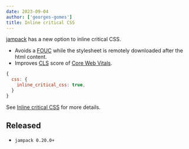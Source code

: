 ```yaml
---
date: 2023-09-04
author: ['georges-gomes']
title: Inline critical CSS
---
```


[jampack](/) has a new option to inline critical CSS.

- Avoids a [FOUC](https://en.wikipedia.org/wiki/Flash_of_unstyled_content) while the stylesheet is remotely downloaded after the html content.
- Improves [CLS](https://web.dev/cls/) score of [Core Web Vitals](https://web.dev/vitals/).

```js
{
  css: {
    inline_critical_css: true,
  }
}
```

See [Inline critical CSS](/features/inline-critical-css/) for more details.

## Released

- `jampack 0.20.0+`
